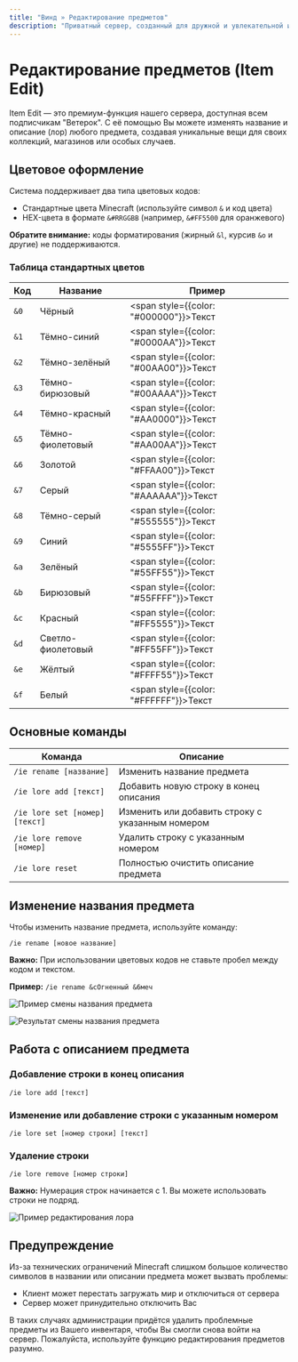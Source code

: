 ```yaml
---
title: "Винд » Редактирование предметов"
description: "Приватный сервер, созданный для дружной и увлекательной игры."
---
```


# Редактирование предметов (Item Edit)

Item Edit — это премиум-функция нашего сервера, доступная всем подписчикам "Ветерок". С её помощью Вы можете изменять название и описание (лор) любого предмета, создавая уникальные вещи для своих коллекций, магазинов или особых случаев.

## Цветовое оформление

Система поддерживает два типа цветовых кодов:
- Стандартные цвета Minecraft (используйте символ `&` и код цвета)
- HEX-цвета в формате `&#RRGGBB` (например, `&#FF5500` для оранжевого)

**Обратите внимание:** коды форматирования (жирный `&l`, курсив `&o` и другие) не поддерживаются.

### Таблица стандартных цветов

| Код | Название | Пример |
|-----|----------|--------|
| `&0` | Чёрный | <span style={{color: "#000000"}}>Текст</span> |
| `&1` | Тёмно-синий | <span style={{color: "#0000AA"}}>Текст</span> |
| `&2` | Тёмно-зелёный | <span style={{color: "#00AA00"}}>Текст</span> |
| `&3` | Тёмно-бирюзовый | <span style={{color: "#00AAAA"}}>Текст</span> |
| `&4` | Тёмно-красный | <span style={{color: "#AA0000"}}>Текст</span> |
| `&5` | Тёмно-фиолетовый | <span style={{color: "#AA00AA"}}>Текст</span> |
| `&6` | Золотой | <span style={{color: "#FFAA00"}}>Текст</span> |
| `&7` | Серый | <span style={{color: "#AAAAAA"}}>Текст</span> |
| `&8` | Тёмно-серый | <span style={{color: "#555555"}}>Текст</span> |
| `&9` | Синий | <span style={{color: "#5555FF"}}>Текст</span> |
| `&a` | Зелёный | <span style={{color: "#55FF55"}}>Текст</span> |
| `&b` | Бирюзовый | <span style={{color: "#55FFFF"}}>Текст</span> |
| `&c` | Красный | <span style={{color: "#FF5555"}}>Текст</span> |
| `&d` | Светло-фиолетовый | <span style={{color: "#FF55FF"}}>Текст</span> |
| `&e` | Жёлтый | <span style={{color: "#FFFF55"}}>Текст</span> |
| `&f` | Белый | <span style={{color: "#FFFFFF"}}>Текст</span> |

## Основные команды

| Команда | Описание |
|---------|----------|
| `/ie rename [название]` | Изменить название предмета |
| `/ie lore add [текст]` | Добавить новую строку в конец описания |
| `/ie lore set [номер] [текст]` | Изменить или добавить строку с указанным номером |
| `/ie lore remove [номер]` | Удалить строку с указанным номером |
| `/ie lore reset` | Полностью очистить описание предмета |

## Изменение названия предмета

Чтобы изменить название предмета, используйте команду:

```
/ie rename [новое название]
```

**Важно:** При использовании цветовых кодов не ставьте пробел между кодом и текстом.

**Пример:** `/ie rename &cОгненный &6меч`

![Пример смены названия предмета](/assets/itemedit1.png)

![Результат смены названия предмета](/assets/itemedit2.png)

## Работа с описанием предмета

### Добавление строки в конец описания

```
/ie lore add [текст]
```

### Изменение или добавление строки с указанным номером

```
/ie lore set [номер строки] [текст]
```

### Удаление строки

```
/ie lore remove [номер строки]
```

**Важно:** Нумерация строк начинается с 1. Вы можете использовать строки не подряд.

![Пример редактирования лора](/assets/itemedit3.png)

## Предупреждение

Из-за технических ограничений Minecraft слишком большое количество символов в названии или описании предмета может вызвать проблемы:
- Клиент может перестать загружать мир и отключиться от сервера
- Сервер может принудительно отключить Вас

В таких случаях администрации придётся удалить проблемные предметы из Вашего инвентаря, чтобы Вы смогли снова войти на сервер. Пожалуйста, используйте функцию редактирования предметов разумно. 
